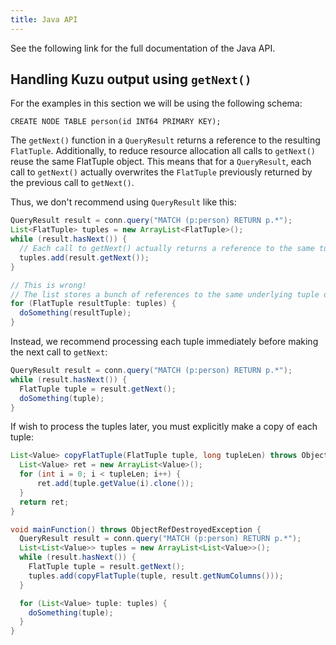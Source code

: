 ```yaml
---
title: Java API
---
```



See the following link for the full documentation of the Java API.

<LinkCard
  title="Java API documentation"
  href="https://kuzudb.com/api-docs/java"
/>

## Handling Kuzu output using `getNext()`

For the examples in this section we will be using the following schema:
```cypher
CREATE NODE TABLE person(id INT64 PRIMARY KEY);
```

The `getNext()` function in a `QueryResult` returns a reference to the resulting `FlatTuple`. Additionally, to reduce resource allocation all calls to `getNext()` reuse the same
FlatTuple object. This means that for a `QueryResult`, each call to `getNext()` actually overwrites the `FlatTuple` previously returned by the previous call to `getNext()`.

Thus, we don't recommend using `QueryResult` like this:

```java
QueryResult result = conn.query("MATCH (p:person) RETURN p.*");
List<FlatTuple> tuples = new ArrayList<FlatTuple>();
while (result.hasNext()) {
  // Each call to getNext() actually returns a reference to the same tuple object
  tuples.add(result.getNext());
}

// This is wrong!
// The list stores a bunch of references to the same underlying tuple object
for (FlatTuple resultTuple: tuples) {
  doSomething(resultTuple);
}
```

Instead, we recommend processing each tuple immediately before making the next call to `getNext`:
```java
QueryResult result = conn.query("MATCH (p:person) RETURN p.*");
while (result.hasNext()) {
  FlatTuple tuple = result.getNext();
  doSomething(tuple);
}
```

If wish to process the tuples later, you must explicitly make a copy of each tuple:
```java
List<Value> copyFlatTuple(FlatTuple tuple, long tupleLen) throws ObjectRefDestroyedException {
  List<Value> ret = new ArrayList<Value>();
  for (int i = 0; i < tupleLen; i++) {
      ret.add(tuple.getValue(i).clone());
  }
  return ret;
}

void mainFunction() throws ObjectRefDestroyedException {
  QueryResult result = conn.query("MATCH (p:person) RETURN p.*");
  List<List<Value>> tuples = new ArrayList<List<Value>>();
  while (result.hasNext()) {
    FlatTuple tuple = result.getNext();
    tuples.add(copyFlatTuple(tuple, result.getNumColumns()));
  }

  for (List<Value> tuple: tuples) {
    doSomething(tuple);
  }
}
```
